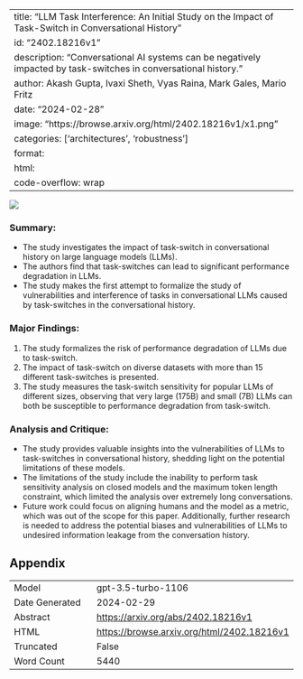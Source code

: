 
---
title: "LLM Task Interference: An Initial Study on the Impact of Task-Switch in Conversational History"
id: "2402.18216v1"
description: "Conversational AI systems can be negatively impacted by task-switches in conversational history."
author: Akash Gupta, Ivaxi Sheth, Vyas Raina, Mark Gales, Mario Fritz
date: "2024-02-28"
image: "https://browse.arxiv.org/html/2402.18216v1/x1.png"
categories: ['architectures', 'robustness']
format:
  html:
    code-overflow: wrap
---

![](https://browse.arxiv.org/html/2402.18216v1/x1.png)

### **Summary:**
- The study investigates the impact of task-switch in conversational history on large language models (LLMs).
- The authors find that task-switches can lead to significant performance degradation in LLMs.
- The study makes the first attempt to formalize the study of vulnerabilities and interference of tasks in conversational LLMs caused by task-switches in the conversational history.

### **Major Findings:**
1. The study formalizes the risk of performance degradation of LLMs due to task-switch.
2. The impact of task-switch on diverse datasets with more than 15 different task-switches is presented.
3. The study measures the task-switch sensitivity for popular LLMs of different sizes, observing that very large (175B) and small (7B) LLMs can both be susceptible to performance degradation from task-switch.

### **Analysis and Critique:**
- The study provides valuable insights into the vulnerabilities of LLMs to task-switches in conversational history, shedding light on the potential limitations of these models.
- The limitations of the study include the inability to perform task sensitivity analysis on closed models and the maximum token length constraint, which limited the analysis over extremely long conversations.
- Future work could focus on aligning humans and the model as a metric, which was out of the scope for this paper. Additionally, further research is needed to address the potential biases and vulnerabilities of LLMs to undesired information leakage from the conversation history.

## Appendix

|          |          |
|----------|----------|
| Model     | gpt-3.5-turbo-1106       |
| Date Generated     | 2024-02-29       |
| Abstract | [https://arxiv.org/abs/2402.18216v1](https://arxiv.org/abs/2402.18216v1)        |
| HTML     | [https://browse.arxiv.org/html/2402.18216v1](https://browse.arxiv.org/html/2402.18216v1)       |
| Truncated       | False       |
| Word Count       | 5440       |